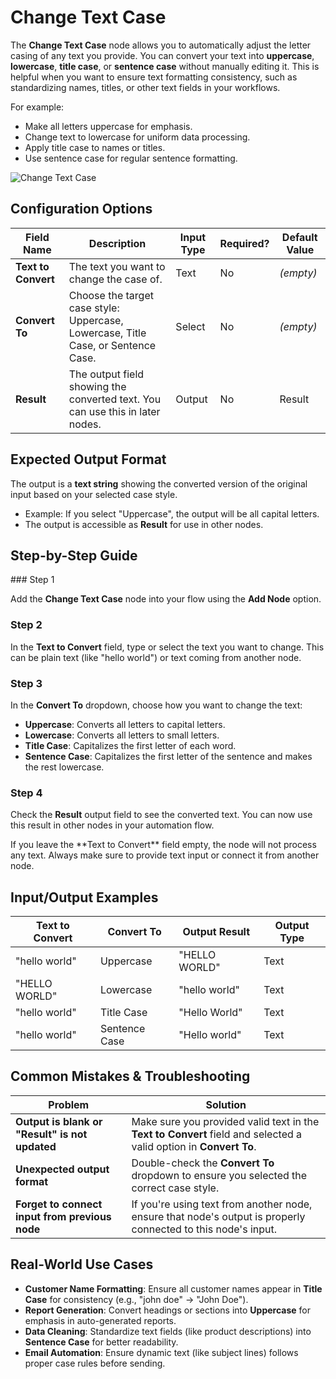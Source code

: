 
# Change Text Case

The **Change Text Case** node allows you to automatically adjust the letter casing of any text you provide. You can convert your text into **uppercase**, **lowercase**, **title case**, or **sentence case** without manually editing it. This is helpful when you want to ensure text formatting consistency, such as standardizing names, titles, or other text fields in your workflows.

For example:

- Make all letters uppercase for emphasis.
- Change text to lowercase for uniform data processing.
- Apply title case to names or titles.
- Use sentence case for regular sentence formatting.

![Change Text Case](./change-text-case.png)

## Configuration Options

| Field Name          | Description                                                                       | Input Type | Required? | Default Value |
| ------------------- | --------------------------------------------------------------------------------- | ---------- | --------- | ------------- |
| **Text to Convert** | The text you want to change the case of.                                          | Text       | No        | _(empty)_     |
| **Convert To**      | Choose the target case style: Uppercase, Lowercase, Title Case, or Sentence Case. | Select     | No        | _(empty)_     |
| **Result**          | The output field showing the converted text. You can use this in later nodes.     | Output     | No        | Result        |

## Expected Output Format

The output is a **text string** showing the converted version of the original input based on your selected case style.

- Example: If you select "Uppercase", the output will be all capital letters.
- The output is accessible as **Result** for use in other nodes.

## Step-by-Step Guide

<Steps>
### Step 1

Add the **Change Text Case** node into your flow using the **Add Node** option.

### Step 2

In the **Text to Convert** field, type or select the text you want to change. This can be plain text (like "hello world") or text coming from another node.

### Step 3

In the **Convert To** dropdown, choose how you want to change the text:

- **Uppercase**: Converts all letters to capital letters.
- **Lowercase**: Converts all letters to small letters.
- **Title Case**: Capitalizes the first letter of each word.
- **Sentence Case**: Capitalizes the first letter of the sentence and makes the rest lowercase.

### Step 4

Check the **Result** output field to see the converted text. You can now use this result in other nodes in your automation flow.

</Steps>

<Callout type="info" title="Note">
  If you leave the **Text to Convert** field empty, the node will not process
  any text. Always make sure to provide text input or connect it from another
  node.
</Callout>

## Input/Output Examples

| Text to Convert | Convert To    | Output Result | Output Type |
| --------------- | ------------- | ------------- | ----------- |
| "hello world"   | Uppercase     | "HELLO WORLD" | Text        |
| "HELLO WORLD"   | Lowercase     | "hello world" | Text        |
| "hello world"   | Title Case    | "Hello World" | Text        |
| "hello world"   | Sentence Case | "Hello world" | Text        |

## Common Mistakes & Troubleshooting

| Problem                                        | Solution                                                                                                          |
| ---------------------------------------------- | ----------------------------------------------------------------------------------------------------------------- |
| **Output is blank or "Result" is not updated** | Make sure you provided valid text in the **Text to Convert** field and selected a valid option in **Convert To**. |
| **Unexpected output format**                   | Double-check the **Convert To** dropdown to ensure you selected the correct case style.                           |
| **Forget to connect input from previous node** | If you're using text from another node, ensure that node's output is properly connected to this node's input.     |

## Real-World Use Cases

- **Customer Name Formatting**: Ensure all customer names appear in **Title Case** for consistency (e.g., "john doe" → "John Doe").
- **Report Generation**: Convert headings or sections into **Uppercase** for emphasis in auto-generated reports.
- **Data Cleaning**: Standardize text fields (like product descriptions) into **Sentence Case** for better readability.
- **Email Automation**: Ensure dynamic text (like subject lines) follows proper case rules before sending.
